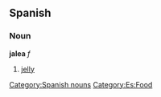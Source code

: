== Spanish == 
=== Noun === 
'''jalea''' ''f'' 
# [[jelly]] 
[[Category:Spanish nouns]]
[[Category:Es:Food]]